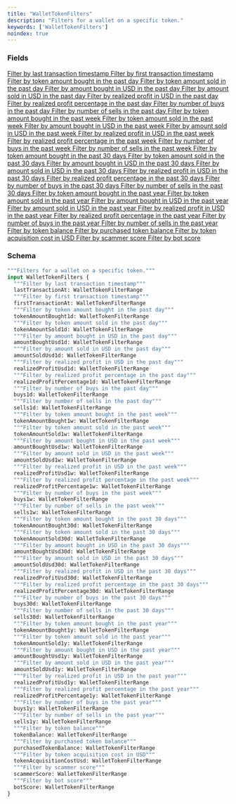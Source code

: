 ```yaml
---
title: "WalletTokenFilters"
description: "Filters for a wallet on a specific token."
keywords: ['WalletTokenFilters']
noindex: true
---
```


### Fields

<a href="/api-reference/types/wallettokenfilterrange">
  <ResponseField name="lastTransactionAt" type="WalletTokenFilterRange">
    Filter by last transaction timestamp
  </ResponseField>
</a>

<a href="/api-reference/types/wallettokenfilterrange">
  <ResponseField name="firstTransactionAt" type="WalletTokenFilterRange">
    Filter by first transaction timestamp
  </ResponseField>
</a>

<a href="/api-reference/types/wallettokenfilterrange">
  <ResponseField name="tokenAmountBought1d" type="WalletTokenFilterRange">
    Filter by token amount bought in the past day
  </ResponseField>
</a>

<a href="/api-reference/types/wallettokenfilterrange">
  <ResponseField name="tokenAmountSold1d" type="WalletTokenFilterRange">
    Filter by token amount sold in the past day
  </ResponseField>
</a>

<a href="/api-reference/types/wallettokenfilterrange">
  <ResponseField name="amountBoughtUsd1d" type="WalletTokenFilterRange">
    Filter by amount bought in USD in the past day
  </ResponseField>
</a>

<a href="/api-reference/types/wallettokenfilterrange">
  <ResponseField name="amountSoldUsd1d" type="WalletTokenFilterRange">
    Filter by amount sold in USD in the past day
  </ResponseField>
</a>

<a href="/api-reference/types/wallettokenfilterrange">
  <ResponseField name="realizedProfitUsd1d" type="WalletTokenFilterRange">
    Filter by realized profit in USD in the past day
  </ResponseField>
</a>

<a href="/api-reference/types/wallettokenfilterrange">
  <ResponseField name="realizedProfitPercentage1d" type="WalletTokenFilterRange">
    Filter by realized profit percentage in the past day
  </ResponseField>
</a>

<a href="/api-reference/types/wallettokenfilterrange">
  <ResponseField name="buys1d" type="WalletTokenFilterRange">
    Filter by number of buys in the past day
  </ResponseField>
</a>

<a href="/api-reference/types/wallettokenfilterrange">
  <ResponseField name="sells1d" type="WalletTokenFilterRange">
    Filter by number of sells in the past day
  </ResponseField>
</a>

<a href="/api-reference/types/wallettokenfilterrange">
  <ResponseField name="tokenAmountBought1w" type="WalletTokenFilterRange">
    Filter by token amount bought in the past week
  </ResponseField>
</a>

<a href="/api-reference/types/wallettokenfilterrange">
  <ResponseField name="tokenAmountSold1w" type="WalletTokenFilterRange">
    Filter by token amount sold in the past week
  </ResponseField>
</a>

<a href="/api-reference/types/wallettokenfilterrange">
  <ResponseField name="amountBoughtUsd1w" type="WalletTokenFilterRange">
    Filter by amount bought in USD in the past week
  </ResponseField>
</a>

<a href="/api-reference/types/wallettokenfilterrange">
  <ResponseField name="amountSoldUsd1w" type="WalletTokenFilterRange">
    Filter by amount sold in USD in the past week
  </ResponseField>
</a>

<a href="/api-reference/types/wallettokenfilterrange">
  <ResponseField name="realizedProfitUsd1w" type="WalletTokenFilterRange">
    Filter by realized profit in USD in the past week
  </ResponseField>
</a>

<a href="/api-reference/types/wallettokenfilterrange">
  <ResponseField name="realizedProfitPercentage1w" type="WalletTokenFilterRange">
    Filter by realized profit percentage in the past week
  </ResponseField>
</a>

<a href="/api-reference/types/wallettokenfilterrange">
  <ResponseField name="buys1w" type="WalletTokenFilterRange">
    Filter by number of buys in the past week
  </ResponseField>
</a>

<a href="/api-reference/types/wallettokenfilterrange">
  <ResponseField name="sells1w" type="WalletTokenFilterRange">
    Filter by number of sells in the past week
  </ResponseField>
</a>

<a href="/api-reference/types/wallettokenfilterrange">
  <ResponseField name="tokenAmountBought30d" type="WalletTokenFilterRange">
    Filter by token amount bought in the past 30 days
  </ResponseField>
</a>

<a href="/api-reference/types/wallettokenfilterrange">
  <ResponseField name="tokenAmountSold30d" type="WalletTokenFilterRange">
    Filter by token amount sold in the past 30 days
  </ResponseField>
</a>

<a href="/api-reference/types/wallettokenfilterrange">
  <ResponseField name="amountBoughtUsd30d" type="WalletTokenFilterRange">
    Filter by amount bought in USD in the past 30 days
  </ResponseField>
</a>

<a href="/api-reference/types/wallettokenfilterrange">
  <ResponseField name="amountSoldUsd30d" type="WalletTokenFilterRange">
    Filter by amount sold in USD in the past 30 days
  </ResponseField>
</a>

<a href="/api-reference/types/wallettokenfilterrange">
  <ResponseField name="realizedProfitUsd30d" type="WalletTokenFilterRange">
    Filter by realized profit in USD in the past 30 days
  </ResponseField>
</a>

<a href="/api-reference/types/wallettokenfilterrange">
  <ResponseField name="realizedProfitPercentage30d" type="WalletTokenFilterRange">
    Filter by realized profit percentage in the past 30 days
  </ResponseField>
</a>

<a href="/api-reference/types/wallettokenfilterrange">
  <ResponseField name="buys30d" type="WalletTokenFilterRange">
    Filter by number of buys in the past 30 days
  </ResponseField>
</a>

<a href="/api-reference/types/wallettokenfilterrange">
  <ResponseField name="sells30d" type="WalletTokenFilterRange">
    Filter by number of sells in the past 30 days
  </ResponseField>
</a>

<a href="/api-reference/types/wallettokenfilterrange">
  <ResponseField name="tokenAmountBought1y" type="WalletTokenFilterRange">
    Filter by token amount bought in the past year
  </ResponseField>
</a>

<a href="/api-reference/types/wallettokenfilterrange">
  <ResponseField name="tokenAmountSold1y" type="WalletTokenFilterRange">
    Filter by token amount sold in the past year
  </ResponseField>
</a>

<a href="/api-reference/types/wallettokenfilterrange">
  <ResponseField name="amountBoughtUsd1y" type="WalletTokenFilterRange">
    Filter by amount bought in USD in the past year
  </ResponseField>
</a>

<a href="/api-reference/types/wallettokenfilterrange">
  <ResponseField name="amountSoldUsd1y" type="WalletTokenFilterRange">
    Filter by amount sold in USD in the past year
  </ResponseField>
</a>

<a href="/api-reference/types/wallettokenfilterrange">
  <ResponseField name="realizedProfitUsd1y" type="WalletTokenFilterRange">
    Filter by realized profit in USD in the past year
  </ResponseField>
</a>

<a href="/api-reference/types/wallettokenfilterrange">
  <ResponseField name="realizedProfitPercentage1y" type="WalletTokenFilterRange">
    Filter by realized profit percentage in the past year
  </ResponseField>
</a>

<a href="/api-reference/types/wallettokenfilterrange">
  <ResponseField name="buys1y" type="WalletTokenFilterRange">
    Filter by number of buys in the past year
  </ResponseField>
</a>

<a href="/api-reference/types/wallettokenfilterrange">
  <ResponseField name="sells1y" type="WalletTokenFilterRange">
    Filter by number of sells in the past year
  </ResponseField>
</a>

<a href="/api-reference/types/wallettokenfilterrange">
  <ResponseField name="tokenBalance" type="WalletTokenFilterRange">
    Filter by token balance
  </ResponseField>
</a>

<a href="/api-reference/types/wallettokenfilterrange">
  <ResponseField name="purchasedTokenBalance" type="WalletTokenFilterRange">
    Filter by purchased token balance
  </ResponseField>
</a>

<a href="/api-reference/types/wallettokenfilterrange">
  <ResponseField name="tokenAcquisitionCostUsd" type="WalletTokenFilterRange">
    Filter by token acquisition cost in USD
  </ResponseField>
</a>

<a href="/api-reference/types/wallettokenfilterrange">
  <ResponseField name="scammerScore" type="WalletTokenFilterRange">
    Filter by scammer score
  </ResponseField>
</a>

<a href="/api-reference/types/wallettokenfilterrange">
  <ResponseField name="botScore" type="WalletTokenFilterRange">
    Filter by bot score
  </ResponseField>
</a>

### Schema


```graphql 
"""Filters for a wallet on a specific token."""
input WalletTokenFilters {
  """Filter by last transaction timestamp"""
  lastTransactionAt: WalletTokenFilterRange
  """Filter by first transaction timestamp"""
  firstTransactionAt: WalletTokenFilterRange
  """Filter by token amount bought in the past day"""
  tokenAmountBought1d: WalletTokenFilterRange
  """Filter by token amount sold in the past day"""
  tokenAmountSold1d: WalletTokenFilterRange
  """Filter by amount bought in USD in the past day"""
  amountBoughtUsd1d: WalletTokenFilterRange
  """Filter by amount sold in USD in the past day"""
  amountSoldUsd1d: WalletTokenFilterRange
  """Filter by realized profit in USD in the past day"""
  realizedProfitUsd1d: WalletTokenFilterRange
  """Filter by realized profit percentage in the past day"""
  realizedProfitPercentage1d: WalletTokenFilterRange
  """Filter by number of buys in the past day"""
  buys1d: WalletTokenFilterRange
  """Filter by number of sells in the past day"""
  sells1d: WalletTokenFilterRange
  """Filter by token amount bought in the past week"""
  tokenAmountBought1w: WalletTokenFilterRange
  """Filter by token amount sold in the past week"""
  tokenAmountSold1w: WalletTokenFilterRange
  """Filter by amount bought in USD in the past week"""
  amountBoughtUsd1w: WalletTokenFilterRange
  """Filter by amount sold in USD in the past week"""
  amountSoldUsd1w: WalletTokenFilterRange
  """Filter by realized profit in USD in the past week"""
  realizedProfitUsd1w: WalletTokenFilterRange
  """Filter by realized profit percentage in the past week"""
  realizedProfitPercentage1w: WalletTokenFilterRange
  """Filter by number of buys in the past week"""
  buys1w: WalletTokenFilterRange
  """Filter by number of sells in the past week"""
  sells1w: WalletTokenFilterRange
  """Filter by token amount bought in the past 30 days"""
  tokenAmountBought30d: WalletTokenFilterRange
  """Filter by token amount sold in the past 30 days"""
  tokenAmountSold30d: WalletTokenFilterRange
  """Filter by amount bought in USD in the past 30 days"""
  amountBoughtUsd30d: WalletTokenFilterRange
  """Filter by amount sold in USD in the past 30 days"""
  amountSoldUsd30d: WalletTokenFilterRange
  """Filter by realized profit in USD in the past 30 days"""
  realizedProfitUsd30d: WalletTokenFilterRange
  """Filter by realized profit percentage in the past 30 days"""
  realizedProfitPercentage30d: WalletTokenFilterRange
  """Filter by number of buys in the past 30 days"""
  buys30d: WalletTokenFilterRange
  """Filter by number of sells in the past 30 days"""
  sells30d: WalletTokenFilterRange
  """Filter by token amount bought in the past year"""
  tokenAmountBought1y: WalletTokenFilterRange
  """Filter by token amount sold in the past year"""
  tokenAmountSold1y: WalletTokenFilterRange
  """Filter by amount bought in USD in the past year"""
  amountBoughtUsd1y: WalletTokenFilterRange
  """Filter by amount sold in USD in the past year"""
  amountSoldUsd1y: WalletTokenFilterRange
  """Filter by realized profit in USD in the past year"""
  realizedProfitUsd1y: WalletTokenFilterRange
  """Filter by realized profit percentage in the past year"""
  realizedProfitPercentage1y: WalletTokenFilterRange
  """Filter by number of buys in the past year"""
  buys1y: WalletTokenFilterRange
  """Filter by number of sells in the past year"""
  sells1y: WalletTokenFilterRange
  """Filter by token balance"""
  tokenBalance: WalletTokenFilterRange
  """Filter by purchased token balance"""
  purchasedTokenBalance: WalletTokenFilterRange
  """Filter by token acquisition cost in USD"""
  tokenAcquisitionCostUsd: WalletTokenFilterRange
  """Filter by scammer score"""
  scammerScore: WalletTokenFilterRange
  """Filter by bot score"""
  botScore: WalletTokenFilterRange
}
```
